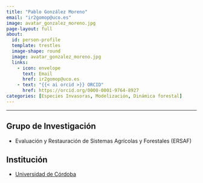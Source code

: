 ```yaml
---
title: "Pablo González Moreno"
email: "ir2gomop@uco.es"  
image: avatar_gonzalez_moreno.jpg
page-layout: full
about: 
  id: person-profile
  template: trestles
  image-shape: round
  image: avatar_gonzalez_moreno.jpg
  links:
    - icon: envelope
      text: Email
      href: ir2gomop@uco.es
    - text: "{{< ai orcid >}} ORCID"
      href: https://orcid.org/0000-0001-9764-8927
categories: [Especies Invasoras, Modelización, Dinámica forestal]
---
```

 
<hr>

:::{#person-profile}

## Grupo de Investigación
- Evaluación y Restauración de Sistemas Agrícolas y Forestales (ERSAF)

## Institución
- [Universidad de Córdoba](https://www.uco.es/)

:::

